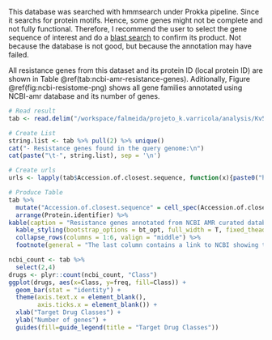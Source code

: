 This database was searched with hmmsearch under Prokka pipeline. Since it searchs for protein motifs. Hence, some genes might not be complete and not fully functional. Therefore, I recommend the user to select the gene sequence of interest and do a [blast search](https://blast.ncbi.nlm.nih.gov/Blast.cgi) to confirm its product. Not because the database is not good, but because the annotation may have failed.

All resistance genes from this dataset and its protein ID (local protein ID) are shown in Table \@ref(tab:ncbi-amr-resistance-genes). Aditionally, Figure \@ref(fig:ncbi-resistome-png) shows all gene families annotated using NCBI-amr database and its number of genes.

```r
# Read result
tab <- read.delim("/workspace/falmeida/projeto_k.varricola/analysis/Kv57/ncbi-amr/teste_amrfinder.tsv") %>% select(1,2,3,7,9,15)

# Create List
string.list <- tab %>% pull(2) %>% unique()
cat("- Resistance genes found in the query genome:\n")
cat(paste("\t-", string.list), sep = '\n')
```

```r
# Create urls
urls <- lapply(tab$Accession.of.closest.sequence, function(x){paste0("https://www.ncbi.nlm.nih.gov/gene/?term=", x)})

# Produce Table
tab %>%
  mutate("Accession.of.closest.sequence" = cell_spec(Accession.of.closest.sequence, "html", link = urls)) %>%
  arrange(Protein.identifier) %>%
kable(caption = "Resistance genes annotated from NCBI AMR curated database using AMRfinderplus", escape = FALSE, col.names = c("Query Protein ID", "Gene Name", "Product", "Target Drug Class", "Annotation Method", "Reference Sequence")) %>%
  kable_styling(bootstrap_options = bt_opt, full_width = T, fixed_thead = T, font_size = 12) %>%
  collapse_rows(columns = 1:6, valign = "middle") %>%
  footnote(general = "The last column contains a link to NCBI showing the annotated protein.")
```

```r
ncbi_count <- tab %>%
  select(2,4)
drugs <- plyr::count(ncbi_count, "Class")
ggplot(drugs, aes(x=Class, y=freq, fill=Class)) +
  geom_bar(stat = "identity") +
  theme(axis.text.x = element_blank(),
        axis.ticks.x = element_blank()) +
  xlab("Target Drug Classes") +
  ylab("Number of genes") +
  guides(fill=guide_legend(title = "Target Drug Classes"))
```
